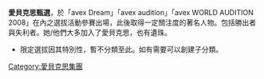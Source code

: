 '''愛貝克思甄選'''，於「avex Dream」「avex audition」「avex WORLD AUDITION 2008」在內之選拔活動參賽出場，此後取得一定關注度的著名人物。包括勝出者與失利者。她/他們大多加入了愛貝克思，也有遺珠。
*限定選拔因其特別性，暫不分類至此。如有需要可以創建子分類。
[[Category:愛貝克思集團|Category:愛貝克思集團]]